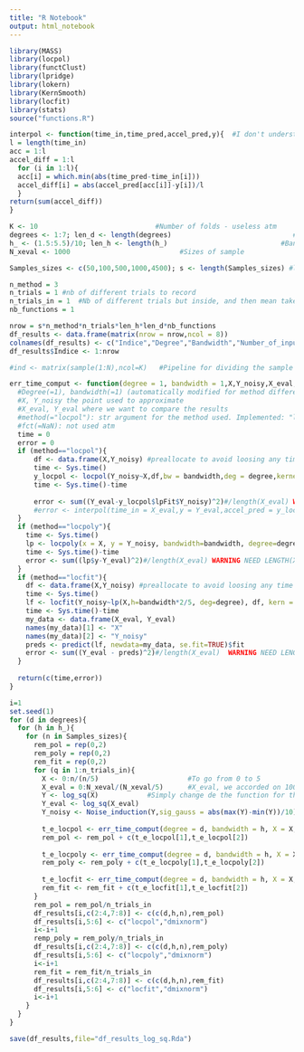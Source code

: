 ---
title: "R Notebook"
output: html_notebook
---

```{r packages}
library(MASS)
library(locpol)
library(functClust)
library(lpridge)
library(lokern)
library(KernSmooth)
library(locfit)
library(stats)
source("functions.R")
```

```{r support functions}
interpol <- function(time_in,time_pred,accel_pred,y){  #I don't understand how to compute                                                                  the function m(x)
l = length(time_in)  
acc = 1:l
accel_diff = 1:l
  for (i in 1:l){
  acc[i] = which.min(abs(time_pred-time_in[i]))
  accel_diff[i] = abs(accel_pred[acc[i]]-y[i])/l
  }
return(sum(accel_diff))
}
```

```{r parameters that we can compare}
K <- 10                             #Number of folds - useless atm
degrees <- 1:7; len_d <- length(degrees)                              #Degree(s)
h_ <- (1.5:5.5)/10; len_h <- length(h_)                            #Bandwidth(s)
N_xeval <- 1000                           #Sizes of sample

Samples_sizes <- c(50,100,500,1000,4500); s <- length(Samples_sizes) #length(xeval) < 5000 in locpol that's why 3 here atm

n_method = 3
n_trials = 1 #nb of different trials to record
n_trials_in = 1  #Nb of different trials but inside, and then mean taken
nb_functions = 1

nrow = s*n_method*n_trials*len_h*len_d*nb_functions
df_results <- data.frame(matrix(nrow = nrow,ncol = 8))
colnames(df_results) <- c("Indice","Degree","Bandwidth","Number_of_input_points","Method","Function","Time","Error") #Dataframe to fill
df_results$Indice <- 1:nrow

#ind <- matrix(sample(1:N),ncol=K)   #Pipeline for dividing the sample
```

```{r MAIN function}
err_time_comput <- function(degree = 1, bandwidth = 1,X,Y_noisy,X_eval,Y_eval, method = "locpol", fct = NaN){
  #Degree(=1), bandwidth(=1) (automatically modified for method different than locpol) self explicit
  #X, Y_noisy the point used to approximate
  #X_eval, Y_eval where we want to compare the results
  #method(="locpol"): str argument for the method used. Implemented: "locpol";"locpoly","locfit"
  #fct(=NaN): not used atm
  time = 0
  error = 0
  if (method=="locpol"){
      df <- data.frame(X,Y_noisy) #preallocate to avoid loosing any time doing this in the function
      time <- Sys.time()
      y_locpol <- locpol(Y_noisy~X,df,bw = bandwidth,deg = degree,kernel = gaussK,xeval = X_eval) 
      time <- Sys.time()-time
      
      error <- sum((Y_eval-y_locpol$lpFit$Y_noisy)^2)#/length(X_eval) WARNING NEED LENGTH(X_EVAL) CONSTANT
      #error <- interpol(time_in = X_eval,y = Y_eval,accel_pred = y_locpol$lpFit$Y_noisy,time_pred = y_locpol$lpFit$X)
  }
  if (method=="locpoly"){
    time <- Sys.time()
    lp <- locpoly(x = X, y = Y_noisy, bandwidth=bandwidth, degree=degree, gridsize = length(X_eval))
    time <- Sys.time()-time
    error <- sum((lp$y-Y_eval)^2)#/length(X_eval) WARNING NEED LENGTH(X_EVAL) CONSTANT
  }
  if (method=="locfit"){
    df <- data.frame(X,Y_noisy) #preallocate to avoid loosing any time doing this in the function
    time <- Sys.time()
    lf <- locfit(Y_noisy~lp(X,h=bandwidth*2/5, deg=degree), df, kern = "gauss") #Check on your side if indeed h has to be defined like this source:http://chronux.org/chronuxFiles/Documentation/chronux/locfit/m/locfit.html
    time <- Sys.time()-time
    my_data <- data.frame(X_eval, Y_eval)
    names(my_data)[1] <- "X"
    names(my_data)[2] <- "Y_noisy"
    preds <- predict(lf, newdata=my_data, se.fit=TRUE)$fit
    error <- sum((Y_eval - preds)^2)#/length(X_eval)  WARNING NEED LENGTH(X_EVAL) CONSTANT
  }
  
  return(c(time,error))
}


```

```{r filling dataframe}
i=1
set.seed(1)
for (d in degrees){
  for (h in h_){
    for (n in Samples_sizes){
      rem_pol = rep(0,2)
      rem_poly = rep(0,2)
      rem_fit = rep(0,2)
      for (q in 1:n_trials_in){
        X <- 0:n/(n/5)                      #To go from 0 to 5
        X_eval = 0:N_xeval/(N_xeval/5)      #X_eval, we accorded on 100 or 1000 or 5000 points; shouldn't matter much!
        Y <- log_sq(X)            #Simply change de the function for the one wanted
        Y_eval <- log_sq(X_eval)
        Y_noisy <- Noise_induction(Y,sig_gauss = abs(max(Y)-min(Y))/10)  #Variance of gaussian noise linearly correlated with TV(total variation of a function) so the noise is not too low or too big
      
        t_e_locpol <- err_time_comput(degree = d, bandwidth = h, X = X, Y_noisy = Y_noisy, X_eval = X_eval, Y_eval = Y_eval, method = "locpol")
        rem_pol <- rem_pol + c(t_e_locpol[1],t_e_locpol[2])
        
        t_e_locpoly <- err_time_comput(degree = d, bandwidth = h, X = X, Y_noisy = Y_noisy, X_eval = X_eval, Y_eval = Y_eval, method = "locpoly")
        rem_poly <- rem_poly + c(t_e_locpoly[1],t_e_locpoly[2])
        
        t_e_locfit <- err_time_comput(degree = d, bandwidth = h, X = X, Y_noisy = Y_noisy, X_eval = X_eval, Y_eval = Y_eval, method = "locfit")
        rem_fit <- rem_fit + c(t_e_locfit[1],t_e_locfit[2])
      }
      rem_pol = rem_pol/n_trials_in
      df_results[i,c(2:4,7:8)] <- c(c(d,h,n),rem_pol)
      df_results[i,5:6] <- c("locpol","dmixnorm")
      i<-i+1
      remp_poly = rem_poly/n_trials_in
      df_results[i,c(2:4,7:8)] <- c(c(d,h,n),rem_poly)
      df_results[i,5:6] <- c("locpoly","dmixnorm")
      i<-i+1
      rem_fit = rem_fit/n_trials_in
      df_results[i,c(2:4,7:8)] <- c(c(d,h,n),rem_fit)
      df_results[i,5:6] <- c("locfit","dmixnorm")
      i<-i+1
    }
  }
}
```


```{r saving df}
save(df_results,file="df_results_log_sq.Rda")
```












